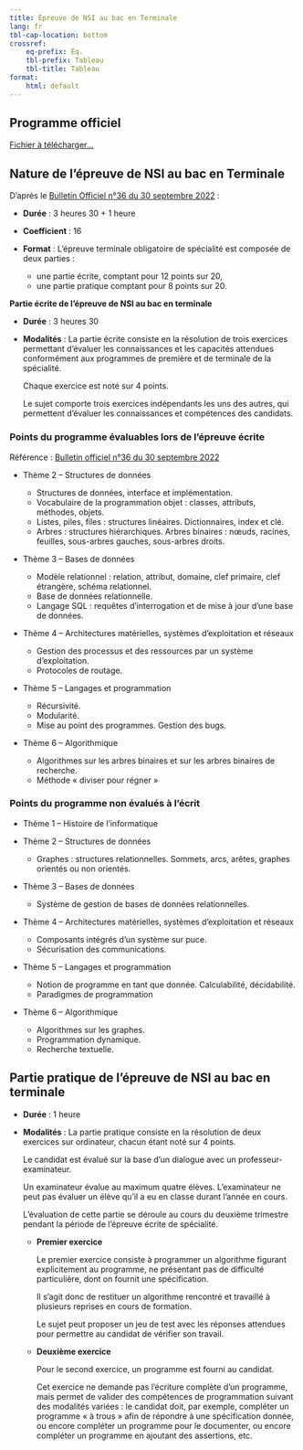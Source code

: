 ---
title: Épreuve de NSI au bac en Terminale
lang: fr
tbl-cap-location: bottom
crossref: 
    eq-prefix: Éq.
    tbl-prefix: Tableau
    tbl-title: Tableau
format:
    html: default
---

## Programme officiel

[Fichier à télécharger...](../assets/pdf/Programme_Term_NSI.pdf){ target=_blank }

## Nature de l'épreuve de NSI au bac en Terminale

D'après le [Bulletin Officiel n°36 du 30 septembre 2022](https://www.education.gouv.fr/bo/22/Hebdo36/MENE2226770N.htm){ target=_blank} :

* **Durée** : 3 heures 30 + 1 heure
* **Coefficient** : 16
* **Format** : L'épreuve terminale obligatoire de spécialité est composée de deux parties : 

    * une partie écrite, comptant pour 12 points sur 20,
    * une partie pratique comptant pour 8 points sur 20.

**Partie écrite de l'épreuve de NSI au bac en terminale**

* **Durée** : 3 heures 30
* **Modalités** : La partie écrite consiste en la résolution de trois exercices permettant d'évaluer les connaissances et les capacités attendues conformément aux programmes de première et de terminale de la spécialité.
    
    Chaque exercice est noté sur 4 points.
    
    Le sujet comporte trois exercices indépendants les uns des autres, qui permettent d'évaluer les connaissances et compétences des candidats.

### Points du programme évaluables lors de l'épreuve écrite

Référence : [Bulletin officiel n°36 du 30 septembre 2022](https://www.education.gouv.fr/bo/22/Hebdo36/MENE2227884N.htm){target="_blank"}

* Thème 2 – Structures de données

    * Structures de données, interface et implémentation.
    * Vocabulaire de la programmation objet : classes, attributs, méthodes, objets.
    * Listes, piles, files : structures linéaires. Dictionnaires, index et clé.
    * Arbres : structures hiérarchiques. Arbres binaires : nœuds, racines, feuilles, sous-arbres gauches, sous-arbres droits.

* Thème 3 – Bases de données

    * Modèle relationnel : relation, attribut, domaine, clef primaire, clef étrangère, schéma relationnel.
    * Base de données relationnelle.
    * Langage SQL : requêtes d’interrogation et de mise à jour d’une base de données.

* Thème 4 – Architectures matérielles, systèmes d’exploitation et réseaux

    * Gestion des processus et des ressources par un système d’exploitation.
    * Protocoles de routage.

* Thème 5 – Langages et programmation

    * Récursivité.
    * Modularité.
    * Mise au point des programmes. Gestion des bugs.

* Thème 6 – Algorithmique

    * Algorithmes sur les arbres binaires et sur les arbres binaires de recherche.
    * Méthode « diviser pour régner »

### Points du programme non évalués à l'écrit

* Thème 1 – Histoire de l’informatique
* Thème 2 – Structures de données

    * Graphes : structures relationnelles. Sommets, arcs, arêtes, graphes orientés ou non orientés.

* Thème 3 – Bases de données

    * Système de gestion de bases de données relationnelles.

* Thème 4 – Architectures matérielles, systèmes d’exploitation et réseaux

    * Composants intégrés d’un système sur puce.
    * Sécurisation des communications.

* Thème 5 – Langages et programmation

    * Notion de programme en tant que donnée. Calculabilité, décidabilité.
    * Paradigmes de programmation

* Thème 6 – Algorithmique

    * Algorithmes sur les graphes.
    * Programmation dynamique.
    * Recherche textuelle.

    

## Partie pratique de l'épreuve de NSI au bac en terminale

* **Durée** : 1 heure
* **Modalités** : La partie pratique consiste en la résolution de deux exercices sur ordinateur, chacun étant noté sur 4 points.
    
    Le candidat est évalué sur la base d'un dialogue avec un professeur-examinateur.
    
    Un examinateur évalue au maximum quatre élèves. L'examinateur ne peut pas évaluer un élève qu'il a eu en classe durant l'année en cours.
    
    L'évaluation de cette partie se déroule au cours du deuxième trimestre pendant la période de l'épreuve écrite de spécialité. 
    
    * **Premier exercice**

        Le premier exercice consiste à programmer un algorithme figurant explicitement au programme, ne présentant pas de difficulté particulière, dont on fournit une spécification.

        Il s'agit donc de restituer un algorithme rencontré et travaillé à plusieurs reprises en cours de formation.
        
        Le sujet peut proposer un jeu de test avec les réponses attendues pour permettre au candidat de vérifier son travail.

    * **Deuxième exercice**

        Pour le second exercice, un programme est fourni au candidat.
        
        Cet exercice ne demande pas l'écriture complète d'un programme, mais permet de valider des compétences de programmation suivant des modalités variées : le candidat doit, par exemple, compléter un programme « à trous » afin de répondre à une spécification donnée, ou encore compléter un programme pour le documenter, ou encore compléter un programme en ajoutant des assertions, etc.
